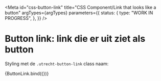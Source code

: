 <!-- @license CC0-1.0 -->


<Meta
  id="css-button-link"
  title="CSS Component/Link that looks like a button"
  argTypes={argTypes}
  parameters={{
    status: {
      type: "WORK IN PROGRESS",
    },
  }}
/>

# Button link: link die er uit ziet als button

Styling met de `.utrecht-button-link` class naam:

<Canvas>
  <Story name="Default" args={defaultArgs}>
    {ButtonLink.bind({})}
  </Story>
</Canvas>

<ArgsTable story="Default" />
